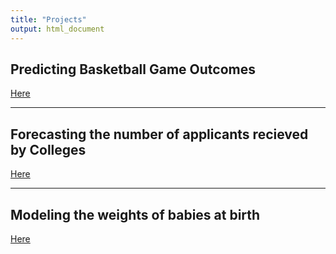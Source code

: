 ```yaml
---
title: "Projects"
output: html_document
---
```


## Predicting Basketball Game Outcomes

[Here](https://twhite99.github.io/Test_Website/Project_links/101C-HW4.html) 

<hr>

## Forecasting the number of applicants recieved by Colleges

[Here](file:///Users/tomwhite/GitHub%20Projects/Test_Website/Project_links/Test.html)

<hr>

## Modeling the weights of babies at birth

[Here](file:///Users/tomwhite/GitHub%20Projects/Test_Website/Project_links/Test.html)


